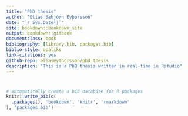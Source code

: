 ```yaml
--- 
title: "PhD thesis"
author: "Elías Sæbjörn Eyþórsson"
date: "`r Sys.Date()`"
site: bookdown::bookdown_site
output: bookdown::gitbook
documentclass: book
bibliography: [library.bib, packages.bib]
biblio-style: apalike
link-citations: yes
github-repo: eliaseythorsson/phd_thesis
description: "This is a PhD thesis written in real-time in Rstudio"
---
```


# 

```r
# automatically create a bib database for R packages
knitr::write_bib(c(
  .packages(), 'bookdown', 'knitr', 'rmarkdown'
), 'packages.bib')
```
